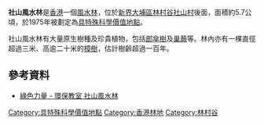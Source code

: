'''社山風水林'''是[[香港|香港]]一個[[風水林|風水林]]，位於[[新界|新界]][[大埔區|大埔區]][[林村谷|林村谷]][[社山村|社山村]]後面，面積約5.7公頃，於1975年被劃定為[[具特殊科學價值地點|具特殊科學價值地點]]。

社山風水林有大量原生樹種及珍貴植物，包括[[郎傘樹|郎傘樹]]及[[巢蕨|巢蕨]]等。林內亦有一棵直徑超過三米、高逾二十米的[[樟樹|樟樹]]，估計樹齡超過一百年。

==參考資料==
*[https://web.archive.org/web/20160422190617/http://www.greenpower.org.hk/html/chi/classroom/sssi/c_sssi_sheshanfung.asp 綠色力量 - 環保教室 社山風水林]

[[Category:具特殊科學價值地點|Category:具特殊科學價值地點]]
[[Category:香港林地|Category:香港林地]]
[[Category:林村谷|Category:林村谷]]